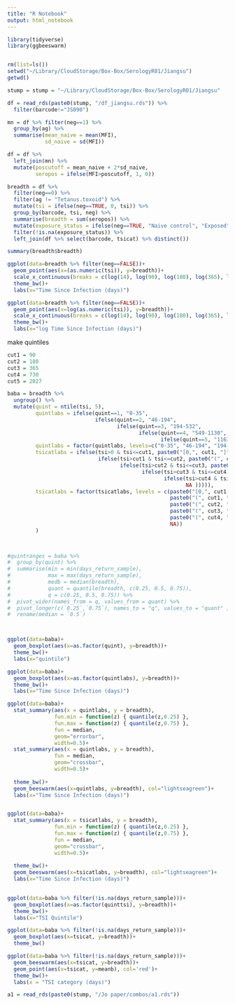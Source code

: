 ```yaml
---
title: "R Notebook"
output: html_notebook
---
```


```r
library(tidyverse)
library(ggbeeswarm)


rm(list=ls())
setwd("~/Library/CloudStorage/Box-Box/SerologyR01/Jiangsu")
getwd()

stump = stump = "~/Library/CloudStorage/Box-Box/SerologyR01/Jiangsu"
```

```r
df = read_rds(paste0(stump, "/df_jiangsu.rds")) %>% 
  filter(barcode!="JS090")

mn = df %>% filter(neg==1) %>% 
  group_by(ag) %>% 
  summarise(mean_naive = mean(MFI),
            sd_naive = sd(MFI))

df = df %>% 
  left_join(mn) %>% 
  mutate(poscutoff = mean_naive + 2*sd_naive,
         seropos = ifelse(MFI>poscutoff, 1, 0)) 

breadth = df %>% 
  filter(neg==0) %>% 
  filter(ag != "Tetanus.toxoid") %>% 
  mutate(tsi = ifelse(neg==TRUE, 0, tsi)) %>% 
  group_by(barcode, tsi, neg) %>% 
  summarise(breadth = sum(seropos)) %>% 
  mutate(exposure_status = ifelse(neg==TRUE, "Naive control", "Exposed")) %>% 
  filter(!is.na(exposure_status)) %>% 
  left_join(df %>% select(barcode, tsicat) %>% distinct())

summary(breadth$breadth)
```

```r
ggplot(data=breadth %>% filter(neg==FALSE))+
  geom_point(aes(x=(as.numeric(tsi)), y=breadth))+
  scale_x_continuous(breaks = c(log(14), log(90), log(180), log(365), log(730)), labels=c(14, 90, 180, 365, 730))+
  theme_bw()+
  labs(x="Time Since Infection (days)")

ggplot(data=breadth %>% filter(neg==FALSE))+
  geom_point(aes(x=log(as.numeric(tsi)), y=breadth))+
  scale_x_continuous(breaks = c(log(14), log(90), log(180), log(365), log(730)), labels=c(14, 90, 180, 365, 730))+
  theme_bw()+
  labs(x="log Time Since Infection (days)")

```
make quintiles
```r
cut1 = 90
cut2 = 180
cut3 = 365
cut4 = 730
cut5 = 2027

baba = breadth %>% 
  ungroup() %>% 
  mutate(quint = ntile(tsi, 5),
         quintlabs = ifelse(quint==1, "0-35", 
                            ifelse(quint==2, "46-194",
                                   ifelse(quint==3, "194-532", 
                                          ifelse(quint==4, "549-1130",
                                                 ifelse(quint==5, "1163-2027", NA))))),
         quintlabs = factor(quintlabs, levels=c("0-35", "46-194", "194-532", "549-1130", "1163-2027")),
         tsicatlabs = ifelse(tsi>0 & tsi<=cut1, paste0("[0,", cut1, "]"),
                             ifelse(tsi>cut1 & tsi<=cut2, paste0("(", cut1, ",", cut2,"]"),
                                    ifelse(tsi>cut2 & tsi<=cut3, paste0("(", cut2, ",", cut3,"]"),
                                           ifelse(tsi>cut3 & tsi<=cut4, paste0("(", cut3, ",", cut4,"]"),
                                                  ifelse(tsi>cut4 & tsi<=cut5, paste0("(", cut4, ",", cut5,"]"), 
                                                         NA ))))),
         tsicatlabs = factor(tsicatlabs, levels = c(paste0("[0,", cut1, "]"), 
                                                    paste0("(", cut1, ",", cut2,"]"),
                                                    paste0("(", cut2, ",", cut3,"]"), 
                                                    paste0("(", cut3, ",", cut4,"]"),
                                                    paste0("(", cut4, ",", cut5,"]"),
                                                    NA))
         )
  


#quintranges = baba %>% 
#  group_by(quint) %>% 
#  summarise(min = min(days_return_sample),
#            max = max(days_return_sample),
#            medb = median(breadth),
#            quant = quantile(breadth, c(0.25, 0.5, 0.75)), 
#            q = c(0.25, 0.5, 0.75)) %>% 
#  pivot_wider(names_from = q, values_from = quant) %>% 
#  pivot_longer(c(`0.25`,`0.75`), names_to = "q", values_to = "quant" ) %>% 
#  rename(median = `0.5`)



ggplot(data=baba)+
  geom_boxplot(aes(x=as.factor(quint), y=breadth))+
  theme_bw()+
  labs(x="quintile")

ggplot(data=baba)+
  geom_boxplot(aes(x=as.factor(quintlabs), y=breadth))+
  theme_bw()+
  labs(x="Time Since Infection (days)")

ggplot(data=baba)+
  stat_summary(aes(x = quintlabs, y = breadth),
               fun.min = function(z) { quantile(z,0.25) },
               fun.max = function(z) { quantile(z,0.75) },
               fun = median,
               geom="errorbar",
               width=0.5)+
  stat_summary(aes(x = quintlabs, y = breadth),
               fun = median,
               geom="crossbar",
               width=0.5)+
  
  theme_bw()+
  geom_beeswarm(aes(x=quintlabs, y=breadth), col="lightseagreen")+
  labs(x="Time Since Infection (days)")


ggplot(data=baba)+
  stat_summary(aes(x = tsicatlabs, y = breadth),
               fun.min = function(z) { quantile(z,0.25) },
               fun.max = function(z) { quantile(z,0.75) },
               fun = median,
               geom="crossbar",
               width=0.5)+
  
  theme_bw()+
  geom_beeswarm(aes(x=tsicatlabs, y=breadth), col="lightseagreen")+
  labs(x="Time Since Infection (days)")

  
ggplot(data=baba %>% filter(!is.na(days_return_sample)))+
  geom_boxplot(aes(x=as.factor(quinttsi), y=breadth))+
  theme_bw()+
  labs(x="TSI Quintile")

ggplot(data=baba %>% filter(!is.na(days_return_sample)))+
  geom_boxplot(aes(x=tsicat, y=breadth))+
  theme_bw()

ggplot(data=baba %>% filter(!is.na(days_return_sample)))+
  geom_beeswarm(aes(x=tsicat, y=breadth))+
  geom_point(aes(x=tsicat, y=meanb), col='red')+
  theme_bw()+
  labs(x = "TSI category (days)")


```
```r
a1 = read_rds(paste0(stump, "/Jo paper/combos/a1.rds"))
```

